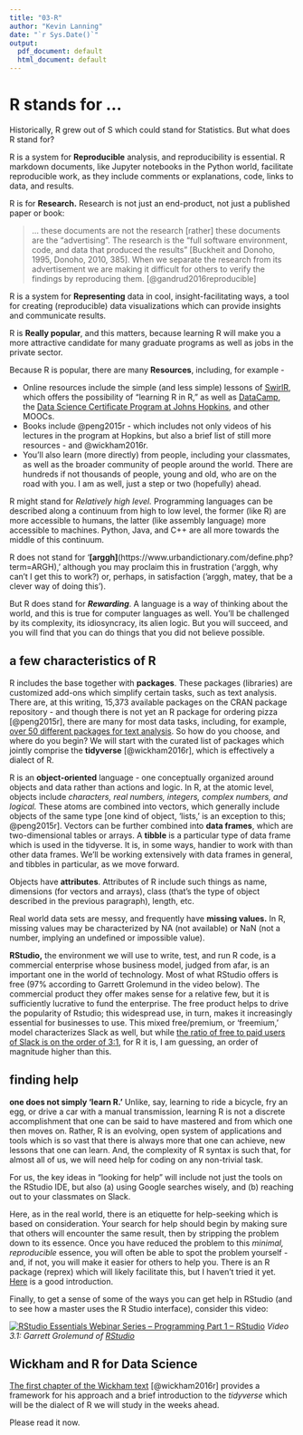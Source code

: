 ```yaml
---
title: "03-R"
author: "Kevin Lanning"
date: "`r Sys.Date()`"
output:
  pdf_document: default
  html_document: default
---
```

# R stands for ... 

Historically, R grew out of S which could stand for Statistics. But what does R stand for?

R is a system for **Reproducible** analysis, and reproducibility is essential. R markdown documents, like Jupyter notebooks in the Python world, facilitate reproducible work, as they include comments or explanations, code, links to data, and results.  

R is for **Research.** Research is not just an end-product, not just a published paper or book:

>  ... these documents are not the research [rather] these documents are the “advertising”. The research is the “full software environment, code, and data that produced the results” [Buckheit and Donoho, 1995, Donoho, 2010, 385]. When we separate the research from its advertisement we are making it difficult for others to verify the findings by reproducing them. [@gandrud2016reproducible]

R is a system for **Representing** data in cool, insight-facilitating ways, a tool for creating (reproducible) data visualizations which can provide insights and communicate results. 

R is **Really popular**, and this matters, because learning R will make you a more attractive candidate for many graduate programs as well as jobs in the private sector.

Because R is popular, there are many **Resources**, including, for example - 

- Online resources include the simple (and less simple) lessons of [SwirlR](http://swirlstats.com/), which offers the possibility of "learning R in R," as well as [DataCamp](https://www.datacamp.com/home), the [Data Science Certificate Program at Johns Hopkins,](https://www.coursera.org/specializations/jhu-data-science) and other MOOCs.  
- Books include @peng2015r - which includes not only videos of his lectures in the program at Hopkins, but also a brief list of still more resources - and @wickham2016r.
- You'll also learn (more directly) from people, including your classmates, as well as the broader community of people around the world. There are hundreds if not thousands of people, young and old, who are on the road with you. I am as well, just a step or two (hopefully) ahead.

R might stand for *Relatively high level.* Programming languages can be described along a continuum from high to low level, the former (like R) are more accessible to humans, the latter (like assembly language) more accessible to machines. Python, Java, and C++ are all more towards the middle of this continuum.

R does not stand for '**[arggh]**(https://www.urbandictionary.com/define.php?term=ARGH),' although you may proclaim this in frustration ('arggh, why can't I get this to work?) or, perhaps, in satisfaction ('arggh, matey, that be a clever way of doing this').  

But R does stand for ***Rewarding***. A language is a way of thinking about the world, and this is true for computer languages as well.  You'll be challenged by its complexity, its idiosyncracy, its alien logic.  But you will succeed, and you will find that you can do things that you did not believe possible.

## a few characteristics of R

R includes the base together with **packages**. These packages (libraries) are customized add-ons which simplify certain tasks, such as text analysis.  There are, at this writing, 15,373 available packages on the CRAN package repository - and though there is not yet an R package for ordering pizza [@peng2015r], there are many for most data tasks, including, for example, [over 50 different packages for text analysis](https://cran.r-project.org/web/views/NaturalLanguageProcessing.html).  So how do you choose, and where do you begin?  We will start with the curated list of packages which jointly comprise the **tidyverse** [@wickham2016r], which is effectively a dialect of R.

R is an **object-oriented** language - one conceptually organized around objects and data rather than actions and logic. In R, at the atomic level, objects include *characters, real numbers, integers, complex numbers, and logical.* These atoms are combined into vectors, which generally include objects of the same type [one kind of object, 'lists,' is an exception to this; @peng2015r].  Vectors can be further combined into **data frames**, which are two-dimensional tables or arrays. A **tibble** is a particular type of data frame which is used in the tidyverse. It is, in some ways, handier to work with than other data frames.  We'll be working extensively with data frames in general, and tibbles in particular, as we move forward.

Objects have **attributes**. Attributes of R include such things as name, dimensions (for vectors and arrays), class (that's the type of object described in the previous paragraph), length, etc. 

Real world data sets are messy, and frequently have **missing values.** In R, missing values may be characterized by NA (not available) or NaN (not a number, implying an undefined or impossible value). 

**RStudio,** the environment we will use to write, test, and run R code, is a commercial enterprise whose business model, judged from afar, is an important one in the world of technology.  Most of what RStudio offers is free (97% according to Garrett Grolemund in the video below). The commercial product they offer makes sense for a relative few, but it is sufficiently lucrative to fund the enterprise.  The free product helps to drive the popularity of Rstudio; this widespread use, in turn, makes it increasingly essential for businesses to use. This mixed free/premium, or 'freemium,' model characterizes Slack as well, but while [the ratio of free to paid users of Slack is on the order of 3:1](https://www.statista.com/statistics/652779/worldwide-slack-users-total-vs-paid/), for R it is, I am guessing, an order of magnitude higher than this. 

## finding help

**one does not simply 'learn R.'** Unlike, say, learning to ride a bicycle, fry an egg, or drive a car with a manual transmission, learning R is not a discrete accomplishment that one can be said to have mastered and from which one then moves on. Rather, R is an evolving, open system of applications and tools which is so vast that there is always more that one can achieve, new lessons that one can learn.  And, the complexity of R syntax is such that, for almost all of us, we will need help for coding on any non-trivial task. 

For us, the key ideas in "looking for help" will include not just the tools on the RStudio IDE, but also (a) using Google searches wisely, and (b) reaching out to your classmates on Slack. 

Here, as in the real world, there is an etiquette for help-seeking which is based on consideration.  Your search for help should begin by making sure that others will encounter the same result, then by stripping the problem down to its essence. Once you have reduced the problem to this *minimal, reproducible* essence, you will often be able to spot the problem yourself - and, if not, you will make it easier for others to help you.  There is an R package (reprex) which will likely facilitate this, but I haven't tried it yet.  [Here](https://www.tidyverse.org/help/) is a good introduction.

Finally, to get a sense of some of the ways you can get help in RStudio (and to see how a master uses the R Studio interface), consider this video:

[![RStudio Essentials Webinar Series – Programming Part 1 – RStudio](https://embedwistia-a.akamaihd.net/deliveries/85f90f89c20cf329c8e6091508fe44c045e70167.jpg?image_play_button_size=2x&image_crop_resized=960x585&image_play_button=1&image_play_button_color=4287c7e0)](https://www.rstudio.com/resources/webinars/rstudio-essentials-webinar-series-part-1/?wvideo=k8kz4e0p2v)
*Video 3.1: Garrett Grolemund of [RStudio](https://www.rstudio.com/)*

## Wickham and R for Data Science

[The first chapter of the Wickham text](https://r4ds.had.co.nz/introduction.html) [@wickham2016r] provides a framework for his approach and a brief introduction to the *tidyverse* which will be the dialect of R we will study in the weeks ahead.

Please read it now. 


